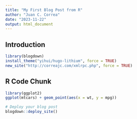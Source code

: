 ```yaml
---
title: "My First Blog Post from R"
author: "Juan C. Correa"
date: "2023-11-22"
output: html_document
---
```


## Introduction

```r
library(blogdown)
install_theme("yihui/hugo-lithium", force = TRUE)
new_site("http://correajc.com/xmlrpc.php", force = TRUE) 
```


## R Code Chunk

```r
library(ggplot2)
ggplot(mtcars) + geom_point(aes(x = wt, y = mpg))
```



```r
# Deploy your blog post
blogdown::deploy_site()
```

